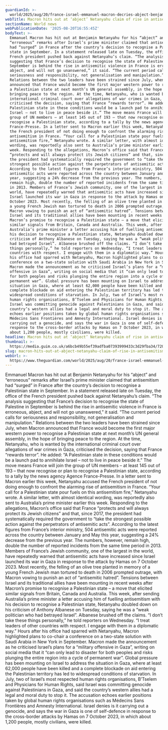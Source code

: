 ```yaml
---
guardianId: >-
  world/2025/aug/20/france-israel-emmanuel-macron-decries-abject-benjamin-netanyahu-claim-of-antisemitic-surge
webTitle: Macron hits out at ‘abject’ Netanyahu claim of rise in antisemitism in France
sectionName: World news
webPublicationDate: '2025-08-20T16:55:45Z'
bodyText: >-
  Emmanuel Macron has hit out at Benjamin Netanyahu for his “abject” and
  “erroneous” remarks after Israel’s prime minister claimed that antisemitism
  had “surged” in France after the country’s decision to recognise a Palestinian
  state in September. In a statement released late on Tuesday, the office of the
  French president pushed back against Netanyahu’s claim. “The analysis
  suggesting that France’s decision to recognise the state of Palestine in
  September is behind the rise in antisemitic violence in France is erroneous,
  abject, and will not go unanswered,” it said. “The current period calls for
  seriousness and responsibility, not generalisation and manipulation.”
  Relations between the two leaders have been strained since July, when Macron
  announced that France would become the first major western power to recognise
  a Palestinian state at next month’s UN general assembly, in the hope of
  bringing peace to the region. At the time, Netanyahu, who is wanted by the
  international criminal court over allegations of war crimes in Gaza,
  criticised the decision, saying that France “rewards terror”. He added: “A
  Palestinian state in these conditions would be a launch pad to annihilate
  Israel – not to live in peace beside it.” The move means France will join the
  group of UN members – at least 145 out of 193 – that now recognise or plan to
  recognise a Palestinian state, according to a tally by the news agency Agence
  France-Presse. In a letter sent to Macron earlier this week, Netanyahu accused
  the French president of not doing enough to confront the alarming rise of
  antisemitism in France. “Your call for a Palestinian state pour fuels on this
  antisemitism fire,” Netanyahu wrote. A similar letter, with almost identical
  wording, was reportedly also sent to Australia’s prime minister earlier this
  week. Responding to the allegations, Macron’s office said that France
  “protects and will always protect its Jewish citizens” and that, since 2017,
  the president had systematically required the government to “take the
  strongest possible action against the perpetrators of antisemitic acts”.
  According to the latest figures from France’s interior ministry, 504
  antisemitic acts were reported across the country between January and May this
  year, suggesting a 24% decrease from the previous year. The numbers, however,
  remain high, double the number of reported incidents from the same time period
  in 2013. Members of France’s Jewish community, one of the largest in the
  world, have repeatedly warned that antisemitic acts have increased since
  Israel launched its war in Gaza in response to the attack by Hamas on 7
  October 2023. Most recently, the felling of an olive tree planted in memory of
  a young French Jewish man tortured to death in 2006 prompted outrage, with
  Macron vowing to punish an act of “antisemitic hatred”. Tensions between
  Israel and its traditional allies have been mounting in recent weeks after
  Macron’s promise to recognise a Palestinian state – a move that elicited
  similar signals from Britain, Canada and Australia. This week, after sending
  Australia’s prime minister a letter accusing him of fuelling antisemitism with
  his decision to recognise a Palestinian state, Netanyahu doubled down on his
  criticism of Anthony Albanese on Tuesday, saying he was a “weak politician who
  had betrayed Israel”. Albanese brushed off the claims. “I don’t take these
  things personally,” he told reporters on Wednesday. “I treat leaders of other
  countries with respect. I engage with them in a diplomatic way.” Hours after
  his office had sparred with Netanyahu, Macron highlighted plans to co-chair a
  conference on a two-state solution with Saudi Arabia in New York in September.
  Macron made the announcement as he criticised Israel’s plans for a “military
  offensive in Gaza”, writing on social media that it “can only lead to disaster
  for both peoples and risks plunging the entire region into a cycle of
  permanent war”. Global pressure has been mounting on Israel to address the
  situation in Gaza, where at least 62,000 people have been killed and a
  complete blockade on aid entering the Palestinian territory has led to
  widespread conditions of starvation. In July, two of Israel’s most respected
  human rights organisations, B’Tselem and Physicians for Human Rights, said
  Israel was committing genocide against Palestinians in Gaza, and said the
  country’s western allies had a legal and moral duty to stop it. The accusation
  echoes earlier positions taken by global human rights organisations such as
  Médecins Sans Frontières and Amnesty International. Israel denies is it
  carrying out a genocide, and says the war in Gaza is one of self-defence in
  response to the cross-border attacks by Hamas on 7 October 2023, in which
  about 1,200 people, mostly civilians, were killed.
headline: Macron hits out at ‘abject’ Netanyahu claim of rise in antisemitism in France
thumbnail: >-
  https://media.guim.co.uk/a6bcb49b55ef39adfba07393999433c3d29fba34/720_0_7200_5760/500.jpg
slug: macron-hits-out-at-abject-netanyahu-claim-of-rise-in-antisemitism-in-france
webUrl: >-
  https://www.theguardian.com/world/2025/aug/20/france-israel-emmanuel-macron-decries-abject-benjamin-netanyahu-claim-of-antisemitic-surge
---
```

Emmanuel Macron has hit out at Benjamin Netanyahu for his “abject” and “erroneous” remarks after Israel’s prime minister claimed that antisemitism had “surged” in France after the country’s decision to recognise a Palestinian state in September. In a statement released late on Tuesday, the office of the French president pushed back against Netanyahu’s claim. “The analysis suggesting that France’s decision to recognise the state of Palestine in September is behind the rise in antisemitic violence in France is erroneous, abject, and will not go unanswered,” it said. “The current period calls for seriousness and responsibility, not generalisation and manipulation.” Relations between the two leaders have been strained since July, when Macron announced that France would become the first major western power to recognise a Palestinian state at next month’s UN general assembly, in the hope of bringing peace to the region. At the time, Netanyahu, who is wanted by the international criminal court over allegations of war crimes in Gaza, criticised the decision, saying that France “rewards terror”. He added: “A Palestinian state in these conditions would be a launch pad to annihilate Israel – not to live in peace beside it.” The move means France will join the group of UN members – at least 145 out of 193 – that now recognise or plan to recognise a Palestinian state, according to a tally by the news agency Agence France-Presse. In a letter sent to Macron earlier this week, Netanyahu accused the French president of not doing enough to confront the alarming rise of antisemitism in France. “Your call for a Palestinian state pour fuels on this antisemitism fire,” Netanyahu wrote. A similar letter, with almost identical wording, was reportedly also sent to Australia’s prime minister earlier this week. Responding to the allegations, Macron’s office said that France “protects and will always protect its Jewish citizens” and that, since 2017, the president had systematically required the government to “take the strongest possible action against the perpetrators of antisemitic acts”. According to the latest figures from France’s interior ministry, 504 antisemitic acts were reported across the country between January and May this year, suggesting a 24% decrease from the previous year. The numbers, however, remain high, double the number of reported incidents from the same time period in 2013. Members of France’s Jewish community, one of the largest in the world, have repeatedly warned that antisemitic acts have increased since Israel launched its war in Gaza in response to the attack by Hamas on 7 October 2023. Most recently, the felling of an olive tree planted in memory of a young French Jewish man tortured to death in 2006 prompted outrage, with Macron vowing to punish an act of “antisemitic hatred”. Tensions between Israel and its traditional allies have been mounting in recent weeks after Macron’s promise to recognise a Palestinian state – a move that elicited similar signals from Britain, Canada and Australia. This week, after sending Australia’s prime minister a letter accusing him of fuelling antisemitism with his decision to recognise a Palestinian state, Netanyahu doubled down on his criticism of Anthony Albanese on Tuesday, saying he was a “weak politician who had betrayed Israel”. Albanese brushed off the claims. “I don’t take these things personally,” he told reporters on Wednesday. “I treat leaders of other countries with respect. I engage with them in a diplomatic way.” Hours after his office had sparred with Netanyahu, Macron highlighted plans to co-chair a conference on a two-state solution with Saudi Arabia in New York in September. Macron made the announcement as he criticised Israel’s plans for a “military offensive in Gaza”, writing on social media that it “can only lead to disaster for both peoples and risks plunging the entire region into a cycle of permanent war”. Global pressure has been mounting on Israel to address the situation in Gaza, where at least 62,000 people have been killed and a complete blockade on aid entering the Palestinian territory has led to widespread conditions of starvation. In July, two of Israel’s most respected human rights organisations, B’Tselem and Physicians for Human Rights, said Israel was committing genocide against Palestinians in Gaza, and said the country’s western allies had a legal and moral duty to stop it. The accusation echoes earlier positions taken by global human rights organisations such as Médecins Sans Frontières and Amnesty International. Israel denies is it carrying out a genocide, and says the war in Gaza is one of self-defence in response to the cross-border attacks by Hamas on 7 October 2023, in which about 1,200 people, mostly civilians, were killed.

